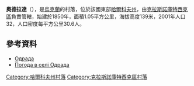 {{coord|49|53|46|N|35|1|9|E|scale:100000_region:UA|display=title}}

'''奧德拉達'''（{{lang-uk|Одрада}}），是[[烏克蘭|烏克蘭]]的村落，位於該國東部[[哈爾科夫州|哈爾科夫州]]，由[[克拉斯諾庫特西克區|克拉斯諾庫特西克區]]負責管轄，始建於1850年，面積1.05平方公里，海拔高度139米，2001年人口32，人口密度每平方公里30.6人。

==參考資料==
*[http://w1.c1.rada.gov.ua/pls/z7502/A005?rdat1=09.01.2009&rf7571=33485 Одрада]{{dead link|date=2017年12月 |bot=InternetArchiveBot |fix-attempted=yes }}
* [http://weather.in.ua/ua/har'kovskaja/18491 Погода в селі Одрада]{{Wayback|url=http://weather.in.ua/ua/har%27kovskaja/18491 |date=20160323024639 }}

{{DEFAULTSORT:Одрада}}
[[Category:哈爾科夫州村落|Category:哈爾科夫州村落]]
[[Category:克拉斯諾庫特西克區村落|Category:克拉斯諾庫特西克區村落]]


{{Kharkiv-geo-stub}}